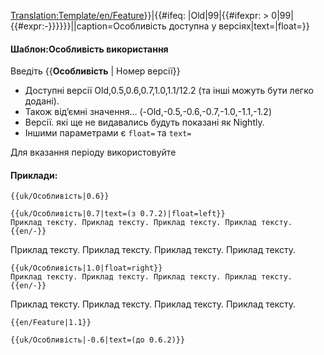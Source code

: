 <noinclude>[[Translation:Template/en/Feature]]</noinclude><includeonly>{{en/VersionBox|{{#ifeq: {{{1|}}}|Old|0|{{#ifexpr: {{{1|}}} < 0|0|{{{1|}}}}}}}|{{#ifeq: {{{1|}}}|Old|99|{{#ifexpr: {{{1|}}} > 0|99|{{#expr:-{{{1|}}}}}}}}}||caption=Особливість доступна у версіях|text={{{text|}}}|float={{{float|}}}}}</includeonly><noinclude>

====Шаблон:Особливість використання====
Введіть <nowiki>{{</nowiki>'''Особливість'''<nowiki> | Номер версії}}</nowiki>
*Доступні версії Old,0.5,0.6,0.7,1.0,1.1/12.2 (та інші можуть бути легко додані).
*Також відʼємні значення... (-Old,-0.5,-0.6,-0.7,-1.0,-1.1,-1.2)
*Версії. які ще не видавались будуть показані як Nightly.
*Іншими параметрами є <code>float=</code> та <code>text=</code>
Для вказання періоду використовуйте {{en/S|uk/Особливість період}}

====Приклади:====
<pre>{{uk/Особливість|0.6}}</pre>
{{uk/Особливість|0.6}}
<pre>{{uk/Особливість|0.7|text=(з 0.7.2)|float=left}}
Приклад тексту. Приклад тексту. Приклад тексту. Приклад тексту. {{en/-}}</pre>
{{uk/Особливість|0.7|text=(since 0.7.2)|float=left}}
Приклад тексту. Приклад тексту. Приклад тексту. Приклад тексту. {{en/-}}
<pre>{{uk/Особливість|1.0|float=right}}
Приклад тексту. Приклад тексту. Приклад тексту. Приклад тексту. {{en/-}}</pre>
{{uk/Особливість|1.0|float=right}}
Приклад тексту. Приклад тексту. Приклад тексту. Приклад тексту. {{en/-}}
<pre>{{en/Feature|1.1}}</pre>
{{uk/Особливість|1.1}}
<pre>{{uk/Особливість|-0.6|text=(до 0.6.2)}}</pre>
{{uk/Особливість |-0.6|text=(до 0.6.2)}}



</noinclude>